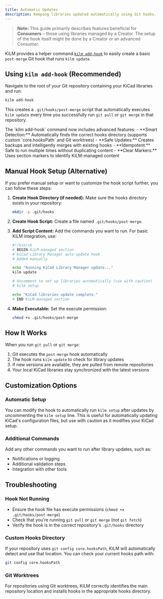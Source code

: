 ```yaml
---
title: Automatic Updates
description: Keeping libraries updated automatically using Git hooks.
---
```



> **Note:** This guide primarily describes features beneficial for **Consumers** – those using libraries managed by a Creator. The setup of the hook itself might be done by a Creator or an advanced Consumer.

KiLM provides a helper command [`kilm add-hook`](/reference/cli/add-hook/) to easily create a basic `post-merge` Git hook that runs `kilm update`.

## Using `kilm add-hook` (Recommended)

Navigate to the root of your Git repository containing your KiCad libraries and run:

```bash
kilm add-hook
```

This creates a `.git/hooks/post-merge` script that automatically executes `kilm update` every time you successfully run `git pull` or `git merge` in that repository.

<Aside type="tip" title="Enhanced Hook Management">
The `kilm add-hook` command now includes advanced features:
- **Smart Detection:** Automatically finds the correct hooks directory (supports custom `core.hooksPath` and Git worktrees)
- **Safe Updates:** Creates backups and intelligently merges with existing hooks
- **Idempotent:** Safe to run multiple times without duplicating content
- **Clear Markers:** Uses section markers to identify KiLM-managed content
</Aside>

## Manual Hook Setup (Alternative)

If you prefer manual setup or want to customize the hook script further, you can follow these steps:

1.  **Create Hook Directory (if needed):**
    Make sure the hooks directory exists in your repository:
    ```bash
    mkdir -p .git/hooks
    ```

2.  **Create Hook Script:**
    Create a file named `.git/hooks/post-merge`.

3.  **Add Script Content:**
    Add the commands you want to run. For basic KiLM integration, use:
    ```bash
    #!/bin/sh
    # BEGIN KiLM-managed section
    # KiCad Library Manager auto-update hook
    # Added manually

    echo "Running KiCad Library Manager update..."
    kilm update

    # Uncomment to set up libraries automatically (use with caution)
    # kilm setup

    echo "KiCad libraries update complete."
    # END KiLM-managed section
    ```

4.  **Make Executable:**
    Set the execute permission:
    ```bash
    chmod +x .git/hooks/post-merge
    ```

## How It Works

When you run `git pull` or `git merge`:

1.  Git executes the `post-merge` hook automatically
2.  The hook runs `kilm update` to check for library updates
3.  If new versions are available, they are pulled from remote repositories
4.  Your local KiCad libraries stay synchronized with the latest versions

## Customization Options

### Automatic Setup
You can modify the hook to automatically run `kilm setup` after updates by uncommenting the `kilm setup` line. This is useful for automatically updating KiCad's configuration files, but use with caution as it modifies your KiCad setup.

### Additional Commands
Add any other commands you want to run after library updates, such as:
- Notifications or logging
- Additional validation steps
- Integration with other tools

## Troubleshooting

### Hook Not Running
- Ensure the hook file has execute permissions (`chmod +x .git/hooks/post-merge`)
- Check that you're running `git pull` or `git merge` (not `git fetch`)
- Verify the hook is in the correct repository's `.git/hooks` directory

### Custom Hooks Directory
If your repository uses `git config core.hooksPath`, KiLM will automatically detect and use that location. You can check your current hooks path with:
```bash
git config core.hooksPath
```

### Git Worktrees
For repositories using Git worktrees, KiLM correctly identifies the main repository location and installs hooks in the appropriate hooks directory. 